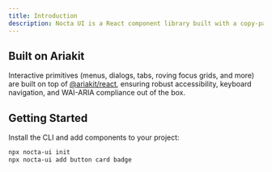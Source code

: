 ```yaml
---
title: Introduction
description: Nocta UI is a React component library built with a copy-paste philosophy. Instead of shipping as a heavy package, it provides source code you add directly to your project. This gives you full control, easy customization, and no versioning headaches.
---
```


## Built on Ariakit

Interactive primitives (menus, dialogs, tabs, roving focus grids, and more) are built on top of <a href="https://ariakit.org/" target="_blank" rel="noopener noreferrer">@ariakit/react</a>, ensuring robust accessibility, keyboard navigation, and WAI-ARIA compliance out of the box.

## Getting Started

Install the CLI and add components to your project:

```bash lineNumbers title="Terminal"
npx nocta-ui init
npx nocta-ui add button card badge
```
